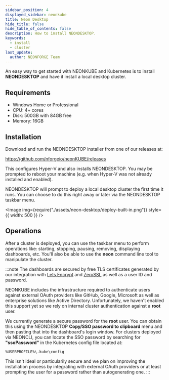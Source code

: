 ```yaml
---
sidebar_position: 4
displayed_sidebar: neonkube
title: Neon Desktop
hide_title: false
hide_table_of_contents: false
description: How to install NEONDESKTOP.
keywords:
  - install
  - cluster
last_update:
  author: NEONFORGE Team
---
```



An easy way to get started with NEONKUBE and Kubernetes is to install **NEONDESKTOP**
and have it install a local desktop cluster.

## Requirements

- Windows Home or Professional
- CPU: 4+ cores
- Disk: 500GB with 84GB free
- Memory: 16GB

## Installation

Download and run the NEONDESKTOP installer from one of our releases at:

https://github.com/nforgeio/neonKUBE/releases

This configures Hyper-V and also installs NEONDESKTOP.  You may be prompted to
reboot your machine (e.g. when Hyper-V was not already installed and enabled).

NEONDESKTOP will prompt to deploy a local desktop cluster the first time it
runs.  You can choose to do this right away or later via the NEONDESKTOP
taskbar menu.

<Image img={require("./assets/neon-desktop/deploy-built-in.png")} style={{ width: 500 }} />

## Operations

After a cluster is deployed, you can use the taskbar menu to perform operations
like: starting, stopping, pausing, removing, displaying dashboards, etc.  You'll
also be able to use the **neon** command line tool to manipulate the cluster.

:::note
The dashboards are secured by free TLS certificates generated by our integration
with [Lets Encrypt](https://letsencrypt.org/) and [ZeroSSL](https://zerossl.com/)
as well as a user ID and password.

NEONKUBE includes the infrastructure required to authenticate users against external
OAuth providers like GitHub, Google, Microsoft as well as enterprise solutions
like Active Directory.  Unfortunately, we haven't enabled this support yet so we
rely on internal cluster authentication against a **root** user.

We currently generate a secure password for the **root** user.  You can obtain this
using the NEONDESKTOP **Copy/SSO password to clipboard** menu and then pasting that
into the dashboard's login window.  For clusters deployed via NEONCLI, you can 
locate the SSO password by searching for **"ssoPassword"** in the Kubernetes
config file located at:

```
%USERPROFILE%\.kube\config
```

This isn't ideal or particularily secure and we plan on improving the installation
process by integrating with external OAuth providers or at least prompting the user
for a password rather than autogenerating one.
:::
